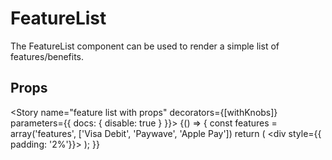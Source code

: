 

<Meta title="Components/FeatureList" component={FeatureList} />

# FeatureList

The FeatureList component can be used to render a simple list of features/benefits.

<Preview>
  <Story name="feature list">
    <div style={{ padding: '2%'}}>
      <FeatureList features={['Visa Debit', 'Paywave', 'Apple Pay']} />
    </div>
  </Story>
</Preview>

## Props

<Props of={FeatureList} />

<Story name="feature list with props" decorators={[withKnobs]} parameters={{ docs: { disable: true } }}>
  {() => {
    const features = array('features', ['Visa Debit', 'Paywave', 'Apple Pay'])
    return (
      <div style={{ padding: '2%'}}>
        <FeatureList features={features} />
      </div>
    );
  }}
</Story>
